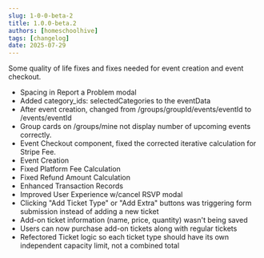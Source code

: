 ```yaml
---
slug: 1-0-0-beta-2
title: 1.0.0-beta.2
authors: [homeschoolhive]
tags: [changelog]
date: 2025-07-29
---
```


Some quality of life fixes and fixes needed for event creation and event checkout. 

<!-- truncate -->

- Spacing in Report a Problem modal
- Added category_ids: selectedCategories to the eventData
- After event creation, changed from /groups/groupId/events/eventId to /events/eventId
- Group cards on /groups/mine not display number of upcoming events correctly. 
- Event Checkout component, fixed the corrected iterative calculation for Stripe Fee. 
- Event Creation
- Fixed Platform Fee Calculation
- Fixed Refund Amount Calculation
- Enhanced Transaction Records
- Improved User Experience w/cancel RSVP modal
- Clicking "Add Ticket Type" or "Add Extra" buttons was triggering form submission instead of adding a new ticket
- Add-on ticket information (name, price, quantity) wasn't being saved
- Users can now purchase add-on tickets along with regular tickets
- Refectored Ticket logic so each ticket type should have its own independent capacity limit, not a combined total